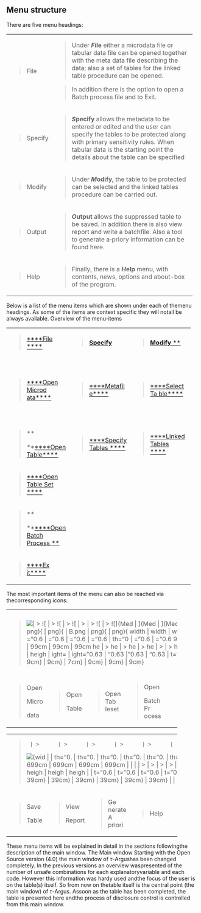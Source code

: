 ##  Menu structure
There are five menu headings:

+-----------+---------------------------------------------------------+
| > File    | > Under ***F*****ile** either a microdata file or       |
|           | > tabular data file can be opened together with the     |
|           | > meta data file describing the data; also a set of     |
|           | > tables for the linked table procedure can be opened.  |
|           |                                                         |
|           | > In addition there is the option to open a Batch       |
|           | > process file and to Exit.                             |
+-----------+---------------------------------------------------------+
| > Specify | > ***S*****pecify** allows the metadata to be entered   |
|           | > or edited and the user can specify the tables to be   |
|           | > protected along with primary sensitivity rules. When  |
|           | > tabular data is the starting point the details about  |
|           | > the table can be specified                            |
+-----------+---------------------------------------------------------+
| > Modify  | > Under ***M*****odify,** the table to be protected can |
|           | > be selected and the linked tables procedure can be    |
|           | > carried out.                                          |
+-----------+---------------------------------------------------------+
| > Output  | > ***O*****utput **allows the suppressed table to be    |
|           | > saved. In addition there is also view report and      |
|           | > write a batchfile. Also a tool to generate a‑priory   |
|           | > information can be found here.                        |
+-----------+---------------------------------------------------------+
| > Help    | > Finally, there is a ***H*****elp **menu, with         |
|           | > contents, news, options and about-box of the program. |
+-----------+---------------------------------------------------------+
Below is a list of the menu items which are shown under each of themenu headings. As some of the items are context specific they will notall be always available.
Overview of the menu-items

+-------------+-------------+-------------+-------------+-------------+
| > [****File | > [***      | > [*        | > [*        | > [****Help |
| ****](#_The | *Specify*** | ***Modify** | ***Output** | ****](#_The |
| _File_menu) | *](#_The_Sp | **](#_The_M | **](#_The_O | _Help_menu) |
|             | ecify_menu) | odify_menu) | utput_menu) |             |
+-------------+-------------+-------------+-------------+-------------+
| > [****Open | > **        | > **        | > **        | > [***      |
| > Microd    | > **[       | > **        | >           | *Contents** |
| ata****](#_ | ****Metafil | [****Select | **[****Save | **](#_Help_ |
| File_|_Open | e****](#_Sp | > Ta        | >           | |_Contents) |
| _Microdata) | ecify_|_Met | ble****](#_ | Table****]( |             |
|             | afile_[for  | Modify_|_Se | #_Output_|_ |             |
|             | microdata]) | lect_Table) | Save_Table) |             |
+-------------+-------------+-------------+-------------+-------------+
| > **        | > **        | >           | > **        | > [****Ne   |
| >           | > **[       | [****Linked | >           | ws****](#_H |
| **[****Open | ****Specify | > Tables    | **[****View | elp_|_News) |
| > Table**** | > Tables    | ****](#_Lin | > Re        |             |
| ](#_File_|_ | ****](#_Spe | ked_Tables) | port****](# |             |
| Open_Table) | cify_|_Spec |             | _Output_|_V |             |
|             | ify_Tables  |             | iew_Report) |             |
|             | [for micro) |             |             |             |
+-------------+-------------+-------------+-------------+-------------+
| > [****Open |             |             | > [*        | > [***      |
| > Table     |             |             | ***Generate | *Options*** |
| > Set       |             |             | > apriori   | *](#_Help_| |
| ****](#_Fil |             |             | ****](#_Hel | _Options_1) |
| e_|_Open_2) |             |             | p_|_Generat |             |
|             |             |             | eApriory)** |             |
|             |             |             | > **        |             |
+-------------+-------------+-------------+-------------+-------------+
| > **        |             |             | >           | > [****Abou |
| >           |             |             |  [****Write | t****](#_He |
| **[****Open |             |             | > Batch     | lp_|_About) |
| > Batch     |             |             | > File*     |             |
| > Process*  |             |             | ***](#_Outp |             |
| ***](#_File |             |             | ut_|_Write_ |             |
| _|_Open_Bat |             |             | Batch File) |             |
| ch Process) |             |             |             |             |
+-------------+-------------+-------------+-------------+-------------+
| > **        |             |             |             |             |
| > **[****Ex |             |             |             |             |
| it****](#_F |             |             |             |             |
| ile_|_Exit) |             |             |             |             |
+-------------+-------------+-------------+-------------+-------------+
The most important items of the menu can also be reached via thecorresponding icons:

+-------+-------+-------+-------+-------+-------+-------+-------+
| > ![  | > ![  | > ![  | > ![  | >     | > ![  | > ![  | > ![  |
| ](Med | ](Med | ](Med | ](Med | ![](M | ](Med | ](Med | ](Med |
| ia/Pi | ia/Pi | ia/Pi | ia/Pi | edia/ | ia/Pi | ia/Pi | ia/Pi |
| cture | cture | cture | cture | Pictu | cture | cture | cture |
| s/100 | s/100 | s/100 | s/100 | res/1 | s/100 | s/100 | s/100 |
| 00201 | 00201 | 00201 | 00201 | 00002 | 00201 | 00201 | 00201 |
| 00000 | 00000 | 00000 | 00000 | 01000 | 00000 | 00000 | 00000 |
| 01800 | 01800 | 01800 | 01800 | 00018 | 01800 | 01800 | 01800 |
| 00001 | 00001 | 00001 | 00001 | 00000 | 00001 | 00001 | 00001 |
| 81B00 | 81C9A | 876CC | 8076A | 01844 | 8D92D | 851B9 | 80C75 |
| DF93. | 2381. | 80EC. | 7629. | B8045 | C8EC. | 59F6. | E9B0. |
| png){ | png){ | png){ | png){ | B.png | png){ | png){ | png){ |
| width | width | width | width | ){wid | width | width | width |
| ="0.6 | ="0.6 | ="0.6 | ="0.6 | th="0 | ="0.6 | ="0.6 | ="0.6 |
| 99cm | 99cm | 99cm | 99cm | .7cm | 99cm | 99cm | 99cm |
| > he  | > he  | > he  | > he  | >     | > he  | > he  | > he  |
| ight= | ight= | ight= | ight= | heigh | ight= | ight= | ight= |
| "0.63 | "0.63 | "0.63 | "0.63 | t="0. | "0.63 | "0.69 | "0.63 |
| 9cm} | 9cm} | 9cm} | 9cm} | 7cm} | 9cm} | 9cm} | 9cm} |
+-------+-------+-------+-------+-------+-------+-------+-------+
| >     | >     | >     | >     | > Sp  | > Sp  | > S   | > L   |
|  Open |  Open |  Open |  Open | ecify | ecify | elect | inked |
| >     | >     | > Tab | >     | > Met | > T   | >     | > T   |
| Micro | Table | leset | Batch | adata | ables | Table | ables |
| >     |       |       | > Pr  |       |       |       |       |
|  data |       |       | ocess |       |       |       |       |
+-------+-------+-------+-------+-------+-------+-------+-------+

+--------+--------+--------+--------+--------+--------+----+----+
| >      | >      | >      | >      | >      | >      |    |    |
| ![](Me | ![](Me | ![](Me | ![](Me | ![](Me | ![](Me |    |    |
| dia/Pi | dia/Pi | dia/Pi | dia/Pi | dia/Pi | dia/Pi |    |    |
| ctures | ctures | ctures | ctures | ctures | ctures |    |    |
| /10000 | /10000 | /10000 | /10000 | /10000 | /10000 |    |    |
| 201000 | 201000 | 201000 | 201000 | 201000 | 201000 |    |    |
| 000180 | 000180 | 000180 | 000180 | 000180 | 000180 |    |    |
| 000001 | 000001 | 000001 | 000001 | 000001 | 000001 |    |    |
| 898C9E | 898437 | 81B4DC | 8407AA | 8890CB | 887C8F |    |    |
| A71.pn | 13E.pn | DAA.pn | 94F.pn | C69.pn | 819.pn |    |    |
| g){wid | g){wid | g){wid | g){wid | g){wid | g){wid |    |    |
| th="0. | th="0. | th="0. | th="0. | th="0. | th="0. |    |    |
| 699cm | 699cm | 699cm | 699cm | 699cm | 699cm |    |    |
| >      | >      | >      | >      | >      | >      |    |    |
|  heigh |  heigh |  heigh |  heigh |  heigh |  heigh |    |    |
| t="0.6 | t="0.6 | t="0.6 | t="0.6 | t="0.6 | t="0.6 |    |    |
| 39cm} | 39cm} | 39cm} | 39cm} | 39cm} | 39cm} |    |    |
+--------+--------+--------+--------+--------+--------+----+----+
| > Save | > View | > Ge   | > Help | > O    | >      |    |    |
| >      | >      | nerate |        | ptions |  About |    |    |
|  Table | Report | > A    |        |        |        |    |    |
|        |        | priori |        |        |        |    |    |
+--------+--------+--------+--------+--------+--------+----+----+
These menu items will be explained in detail in the sections followingthe description of the main window.
The Main window
Starting with the Open Source version (4.0) the main window of $\tau$-Argushas been changed completely. In the previous versions an overview waspresented of the number of unsafe combinations for each explanatoryvariable and each code. However this information was hardy used andthe focus of the user is on the table(s) itself. So from now on thetable itself is the central point (the main window) of $\tau$-Argus. Assoon as the table has been completed, the table is presented here andthe process of disclosure control is controlled from this main window.

